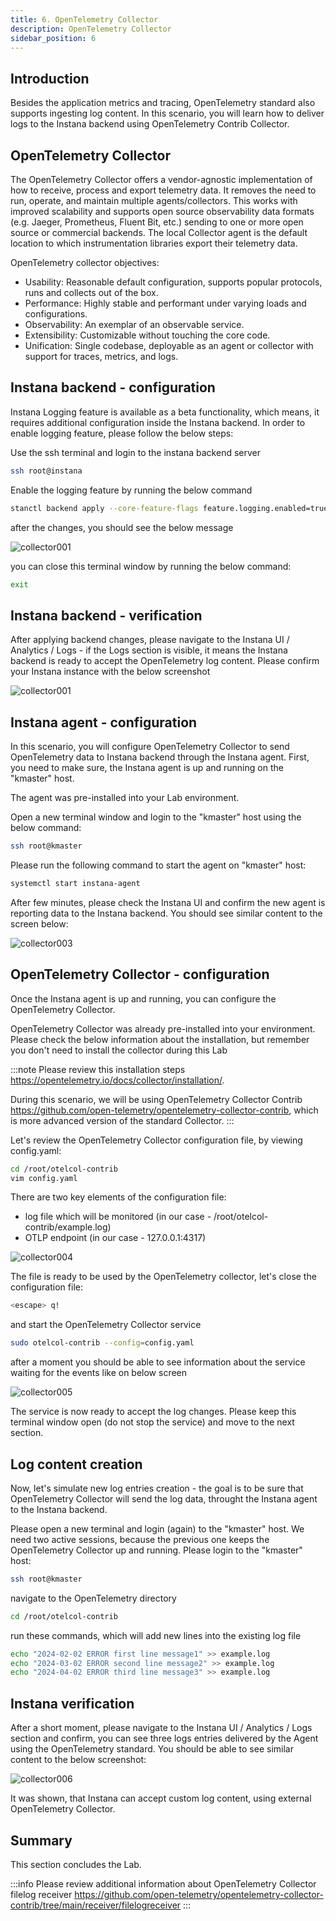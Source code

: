 ```yaml
---
title: 6. OpenTelemetry Collector
description: OpenTelemetry Collector
sidebar_position: 6
---
```


## Introduction

Besides the application metrics and tracing, OpenTelemetry standard also supports ingesting log content. In this scenario, you will learn how to deliver logs to the Instana backend using OpenTelemetry Contrib Collector.

## OpenTelemetry Collector

The OpenTelemetry Collector offers a vendor-agnostic implementation of how to receive, process and export telemetry data. It removes the need to run, operate, and maintain multiple agents/collectors. This works with improved scalability and supports open source observability data formats (e.g. Jaeger, Prometheus, Fluent Bit, etc.) sending to one or more open source or commercial backends. The local Collector agent is the default location to which instrumentation libraries export their telemetry data.

OpenTelemetry collector objectives:

- Usability: Reasonable default configuration, supports popular protocols, runs and collects out of the box.
- Performance: Highly stable and performant under varying loads and configurations.
- Observability: An exemplar of an observable service.
- Extensibility: Customizable without touching the core code.
- Unification: Single codebase, deployable as an agent or collector with support for traces, metrics, and logs.

## Instana backend - configuration

Instana Logging feature is available as a beta functionality, which means, it requires additional configuration inside the Instana backend. In order to enable logging feature, please follow the below steps:

Use the ssh terminal and login to the instana backend server

```bash
ssh root@instana
```

Enable the logging feature by running the below command

```bash
stanctl backend apply --core-feature-flags feature.logging.enabled=true
```

after the changes, you should see the below message 

![collector001](images/collector-001.png)

you can close this terminal window by running the below command:

```bash
exit
```

## Instana backend - verification 

After applying backend changes, please navigate to the Instana UI / Analytics / Logs - if the Logs section is visible, it means the Instana backend is ready to accept the OpenTelemetry log content. Please confirm your Instana instance with the below screenshot

![collector001](images/collector-002.png)


## Instana agent - configuration

In this scenario, you will configure OpenTelemetry Collector to send OpenTelemetry data to Instana backend through the Instana agent. First, you need to make sure, the Instana agent is up and running on the "kmaster" host. 

The agent was pre-installed into your Lab environment.

Open a new terminal window and login to the "kmaster" host using the below command:

```bash
ssh root@kmaster
```

Please run the following command to start the agent on "kmaster" host:

```bash
systemctl start instana-agent
```

After few minutes, please check the Instana UI and confirm the new agent is reporting data to the Instana backend. You should see similar content to the screen below:

![collector003](images/collector-003.png)


## OpenTelemetry Collector - configuration

Once the Instana agent is up and running, you can configure the OpenTelemetry Collector. 

OpenTelemetry Collector was already pre-installed into your environment. Please check the below information about the installation, but remember you don't need to install the collector during this Lab

:::note
Please review this installation steps https://opentelemetry.io/docs/collector/installation/. 

During this scenario, we will be using OpenTelemetry Collector Contrib https://github.com/open-telemetry/opentelemetry-collector-contrib, which is more advanced version of the standard Collector.
:::

Let's review the OpenTelemetry Collector configuration file, by viewing config.yaml:

```bash
cd /root/otelcol-contrib
vim config.yaml
```

There are two key elements of the configuration file:
- log file which will be monitored (in our case - /root/otelcol-contrib/example.log)
- OTLP endpoint (in our case - 127.0.0.1:4317)

![collector004](images/collector-004.png)

The file is ready to be used by the OpenTelemetry collector, let's close the configuration file:

```bash
<escape> q!
```

and start the OpenTelemetry Collector service 

```bash
sudo otelcol-contrib --config=config.yaml
```

after a moment you should be able to see information about the service waiting for the events like on below screen

![collector005](images/collector-005.png)

The service is now ready to accept the log changes. Please keep this terminal window open (do not stop the service) and move to the next section.

## Log content creation

Now, let's simulate new log entries creation - the goal is to be sure that OpenTelemetry Collector will send the log data, throught the Instana agent to the Instana backend.

Please open a new terminal and login (again) to the "kmaster" host. We need two active sessions, because the previous one keeps the OpenTelemetry Collector up and running. Please login to the "kmaster" host:

```bash
ssh root@kmaster
```

navigate to the OpenTelemetry directory

```bash
cd /root/otelcol-contrib
```

run these commands, which will add new lines into the existing log file

```bash
echo "2024-02-02 ERROR first line message1" >> example.log
echo "2024-03-02 ERROR second line message2" >> example.log
echo "2024-04-02 ERROR third line message3" >> example.log
```

## Instana verification

After a short moment, please navigate to the Instana UI / Analytics / Logs section and confirm, you can see three logs entries delivered by the Agent using the OpenTelemetry standard. You should be able to see similar content to the below screenshot:

![collector006](images/collector-006.png)

It was shown, that Instana can accept custom log content, using external OpenTelemetry Collector.

## Summary

This section concludes the Lab.

:::info
Please review additional information about OpenTelemetry Collector filelog receiver https://github.com/open-telemetry/opentelemetry-collector-contrib/tree/main/receiver/filelogreceiver
:::